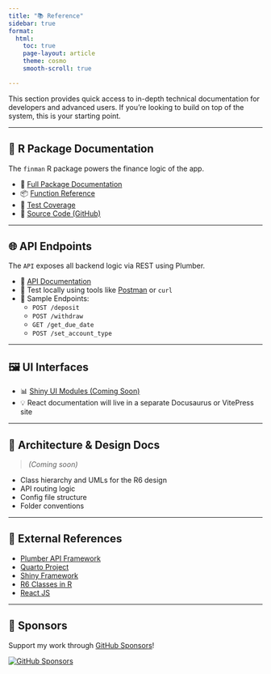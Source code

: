```yaml
---
title: "📚 Reference"
sidebar: true
format:
  html:
    toc: true
    page-layout: article
    theme: cosmo
    smooth-scroll: true

---
```



This section provides quick access to in-depth technical documentation for developers and advanced users. If you're looking to build on top of the system, this is your starting point.

---

## 🔩 R Package Documentation

The `finman` R package powers the finance logic of the app.

- 📘 [Full Package Documentation](./finman/index.html)
- 📦 [Function Reference](./finman/reference.html)
- 🧪 [Test Coverage](https://app.codecov.io/github/statisticsguru1/personal-finance-manager/tree/refactor-main-account-docs)
- 📂 [Source Code (GitHub)](https://github.com/statisticsguru1/personal-finance-manager/finman)


---

## 🌐 API Endpoints

The `API` exposes all backend logic via REST using Plumber.

- 📖 [API Documentation](./api/index.html)
- 🧪 Test locally using tools like [Postman](https://www.postman.com/) or `curl`
- 🧾 Sample Endpoints:
  - `POST /deposit`
  - `POST /withdraw`
  - `GET /get_due_date`
  - `POST /set_account_type`

---

## 🖼 UI Interfaces

- 📊 [Shiny UI Modules (Coming Soon)](../shiny/docs/index.html)
- 💡 React documentation will live in a separate Docusaurus or VitePress site

---

## 🧠 Architecture & Design Docs

> _(Coming soon)_

- Class hierarchy and UMLs for the R6 design
- API routing logic
- Config file structure
- Folder conventions

---

## 🔗 External References

- [Plumber API Framework](https://www.rplumber.io/)
- [Quarto Project](https://quarto.org/)
- [Shiny Framework](https://shiny.posit.co/)
- [R6 Classes in R](https://r6.r-lib.org/)
- [React JS](https://reactjs.org/)

---
## 💖 Sponsors

Support my work through [GitHub Sponsors](https://github.com/sponsors/statisticsguru1)!

[![GitHub Sponsors](https://img.shields.io/github/sponsors/statisticsguru1?style=flat-square)](https://github.com/sponsors/statisticsguru1)

